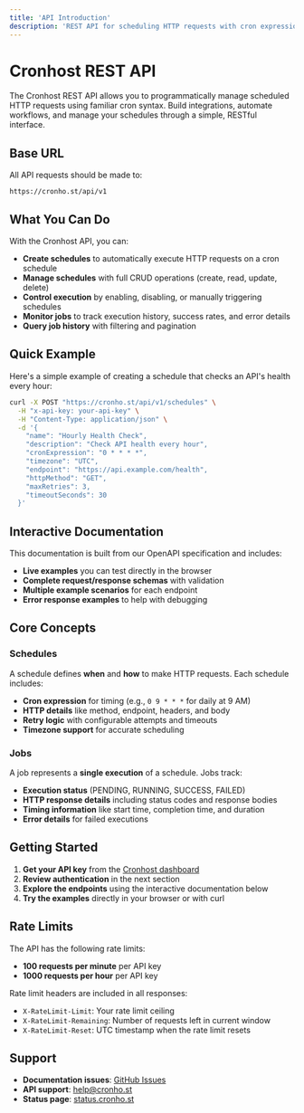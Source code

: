 ```yaml
---
title: 'API Introduction'
description: 'REST API for scheduling HTTP requests with cron expressions'
---
```


# Cronhost REST API

The Cronhost REST API allows you to programmatically manage scheduled HTTP requests using familiar cron syntax. Build integrations, automate workflows, and manage your schedules through a simple, RESTful interface.

## Base URL

All API requests should be made to:

```
https://cronho.st/api/v1
```

## What You Can Do

With the Cronhost API, you can:

- **Create schedules** to automatically execute HTTP requests on a cron schedule
- **Manage schedules** with full CRUD operations (create, read, update, delete)
- **Control execution** by enabling, disabling, or manually triggering schedules
- **Monitor jobs** to track execution history, success rates, and error details
- **Query job history** with filtering and pagination

## Quick Example

Here's a simple example of creating a schedule that checks an API's health every hour:

```bash
curl -X POST "https://cronho.st/api/v1/schedules" \
  -H "x-api-key: your-api-key" \
  -H "Content-Type: application/json" \
  -d '{
    "name": "Hourly Health Check",
    "description": "Check API health every hour",
    "cronExpression": "0 * * * *",
    "timezone": "UTC",
    "endpoint": "https://api.example.com/health",
    "httpMethod": "GET",
    "maxRetries": 3,
    "timeoutSeconds": 30
  }'
```

## Interactive Documentation

This documentation is built from our OpenAPI specification and includes:

- **Live examples** you can test directly in the browser
- **Complete request/response schemas** with validation
- **Multiple example scenarios** for each endpoint
- **Error response examples** to help with debugging

## Core Concepts

### Schedules
A schedule defines **when** and **how** to make HTTP requests. Each schedule includes:
- **Cron expression** for timing (e.g., `0 9 * * *` for daily at 9 AM)
- **HTTP details** like method, endpoint, headers, and body
- **Retry logic** with configurable attempts and timeouts
- **Timezone support** for accurate scheduling

### Jobs
A job represents a **single execution** of a schedule. Jobs track:
- **Execution status** (PENDING, RUNNING, SUCCESS, FAILED)
- **HTTP response details** including status codes and response bodies
- **Timing information** like start time, completion time, and duration
- **Error details** for failed executions

## Getting Started

1. **Get your API key** from the [Cronhost dashboard](https://cronho.st/settings)
2. **Review authentication** in the next section
3. **Explore the endpoints** using the interactive documentation below
4. **Try the examples** directly in your browser or with curl

## Rate Limits

The API has the following rate limits:
- **100 requests per minute** per API key
- **1000 requests per hour** per API key

Rate limit headers are included in all responses:
- `X-RateLimit-Limit`: Your rate limit ceiling
- `X-RateLimit-Remaining`: Number of requests left in current window
- `X-RateLimit-Reset`: UTC timestamp when the rate limit resets

## Support

- **Documentation issues**: [GitHub Issues](https://github.com/trezma/cronhost-docs/issues)
- **API support**: [help@cronho.st](mailto:help@cronho.st)
- **Status page**: [status.cronho.st](https://status.cronho.st)